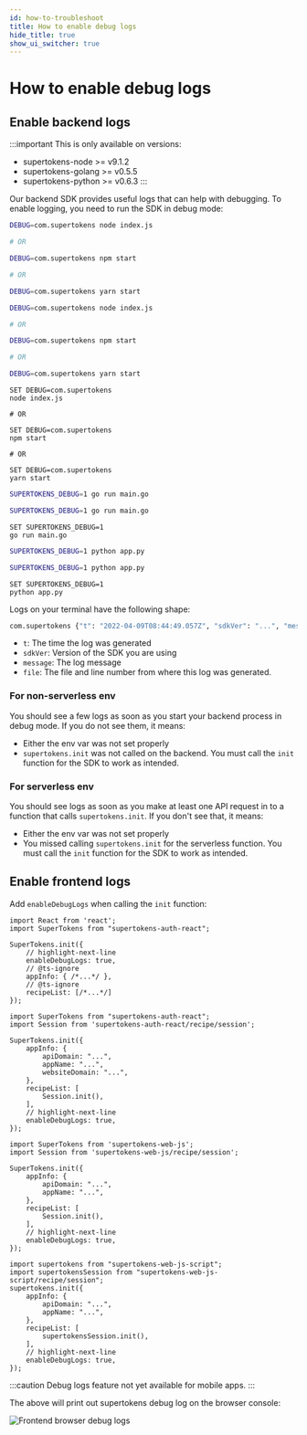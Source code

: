 ```yaml
---
id: how-to-troubleshoot
title: How to enable debug logs
hide_title: true
show_ui_switcher: true
---
```


<!-- COPY DOCS -->
<!-- ./emailpassword/troubleshooting/how-to-troubleshoot.mdx -->


# How to enable debug logs

## Enable backend logs

:::important
This is only available on versions:
- supertokens-node >= v9.1.2
- supertokens-golang >= v0.5.5
- supertokens-python >= v0.6.3
:::

Our backend SDK provides useful logs that can help with debugging. To enable logging, you need to run the SDK in debug mode:

<BackendSDKTabs>
<TabItem value="nodejs">

<OSTabs isSubTab={true}>
<TabItem value="linux">

```bash
DEBUG=com.supertokens node index.js

# OR

DEBUG=com.supertokens npm start

# OR

DEBUG=com.supertokens yarn start
```
</TabItem>

<TabItem value="mac">

```bash
DEBUG=com.supertokens node index.js

# OR

DEBUG=com.supertokens npm start

# OR

DEBUG=com.supertokens yarn start
```

</TabItem>

<TabItem value="windows">

```batch
SET DEBUG=com.supertokens
node index.js

# OR

SET DEBUG=com.supertokens
npm start

# OR

SET DEBUG=com.supertokens
yarn start
```
</TabItem>
</OSTabs>

</TabItem>
<TabItem value="go">

<OSTabs isSubTab={true}>
<TabItem value="linux">

```bash
SUPERTOKENS_DEBUG=1 go run main.go
```
</TabItem>

<TabItem value="mac">

```bash
SUPERTOKENS_DEBUG=1 go run main.go
```

</TabItem>

<TabItem value="windows">

```batch
SET SUPERTOKENS_DEBUG=1
go run main.go
```
</TabItem>
</OSTabs>

</TabItem>
<TabItem value="python">

<OSTabs isSubTab={true}>
<TabItem value="linux">

```bash
SUPERTOKENS_DEBUG=1 python app.py
```
</TabItem>

<TabItem value="mac">

```bash
SUPERTOKENS_DEBUG=1 python app.py
```

</TabItem>

<TabItem value="windows">

```batch
SET SUPERTOKENS_DEBUG=1
python app.py
```
</TabItem>
</OSTabs>

</TabItem>
</BackendSDKTabs>

Logs on your terminal have the following shape:
```bash
com.supertokens {"t": "2022-04-09T08:44:49.057Z", "sdkVer": "...", "message": "Started SuperTokens with debug logging (supertokens.init called)", "file": "..."}
```

- `t`: The time the log was generated
- `sdkVer`: Version of the SDK you are using
- `message`: The log message
- `file`: The file and line number from where this log was generated.

### For non-serverless env
You should see a few logs as soon as you start your backend process in debug mode. If you do not see them, it means:
- Either the env var was not set properly
- `supertokens.init` was not called on the backend. You must call the `init` function for the SDK to work as intended.

### For serverless env
You should see logs as soon as you make at least one API request in to a function that calls `supertokens.init`. If you don't see that, it means:
- Either the env var was not set properly
- You missed calling `supertokens.init` for the serverless function. You must call the `init` function for the SDK to work as intended.

## Enable frontend logs

Add `enableDebugLogs` when calling the `init` function:

<PreBuiltOrCustomUISwitcher>

<PreBuiltUIContent>

<FrontendPreBuiltUITabs>

<TabItem value="reactjs">

```tsx
import React from 'react';
import SuperTokens from "supertokens-auth-react";

SuperTokens.init({
    // highlight-next-line
    enableDebugLogs: true,
    // @ts-ignore
    appInfo: { /*...*/ },
    // @ts-ignore
    recipeList: [/*...*/]
});
```

</TabItem>

<TabItem value="angular">

```tsx
import SuperTokens from "supertokens-auth-react";
import Session from 'supertokens-auth-react/recipe/session';

SuperTokens.init({
    appInfo: {
        apiDomain: "...",
        appName: "...",
        websiteDomain: "...",
    },
    recipeList: [
        Session.init(),
    ],
    // highlight-next-line
    enableDebugLogs: true,
});
```
</TabItem>

</FrontendPreBuiltUITabs>

</PreBuiltUIContent>

<CustomUIContent>

<FrontendCustomUITabs>
<TabItem value="web">

<NpmOrScriptTabs>
<TabItem value="npm">

```tsx
import SuperTokens from 'supertokens-web-js';
import Session from 'supertokens-web-js/recipe/session';

SuperTokens.init({
    appInfo: {
        apiDomain: "...",
        appName: "...",
    },
    recipeList: [
        Session.init(),
    ],
    // highlight-next-line
    enableDebugLogs: true,
});
```

</TabItem>
<TabItem value="script">

```tsx
import supertokens from "supertokens-web-js-script";
import supertokensSession from "supertokens-web-js-script/recipe/session";
supertokens.init({
    appInfo: {
        apiDomain: "...",
        appName: "...",
    },
    recipeList: [
        supertokensSession.init(),
    ],
    // highlight-next-line
    enableDebugLogs: true,
});
```

</TabItem>
</NpmOrScriptTabs>

</TabItem>

<TabItem value="mobile">

:::caution
Debug logs feature not yet available for mobile apps.
:::

</TabItem>

</FrontendCustomUITabs>

</CustomUIContent>

</PreBuiltOrCustomUISwitcher>


The above will print out supertokens debug log on the browser console:

<img src="/img/front-debug-logs.png" alt="Frontend browser debug logs" />